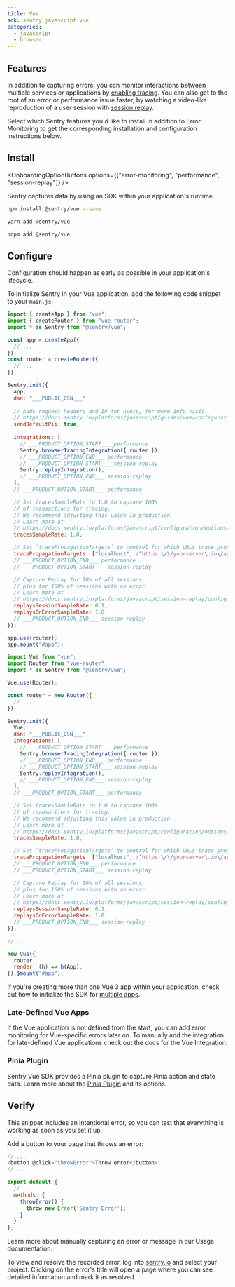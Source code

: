 ```yaml
---
title: Vue
sdk: sentry.javascript.vue
categories:
  - javascript
  - browser
---
```


<PlatformContent includePath="getting-started-prerequisites" />

## Features

In addition to capturing errors, you can monitor interactions between multiple services or applications by [enabling tracing](/concepts/key-terms/tracing/). You can also get to the root of an error or performance issue faster, by watching a video-like reproduction of a user session with [session replay](/product/explore/session-replay/web/getting-started/).

Select which Sentry features you'd like to install in addition to Error Monitoring to get the corresponding installation and configuration instructions below.

## Install

<OnboardingOptionButtons options={["error-monitoring", "performance", "session-replay"]} />

Sentry captures data by using an SDK within your application's runtime.

```bash {tabTitle:npm}
npm install @sentry/vue --save
```

```bash {tabTitle:yarn}
yarn add @sentry/vue
```

```bash {tabTitle:pnpm}
pnpm add @sentry/vue
```

## Configure

Configuration should happen as early as possible in your application's lifecycle.

To initialize Sentry in your Vue application, add the following code snippet to your `main.js`:

```javascript {tabTitle:Vue 3} {filename:main.js} {3, 12-41}
import { createApp } from "vue";
import { createRouter } from "vue-router";
import * as Sentry from "@sentry/vue";

const app = createApp({
  // ...
});
const router = createRouter({
  // ...
});

Sentry.init({
  app,
  dsn: "___PUBLIC_DSN___",
  
  // Adds request headers and IP for users, for more info visit:
  // https://docs.sentry.io/platforms/javascript/guides/vue/configuration/options/#sendDefaultPii
  sendDefaultPii: true,
  
  integrations: [
    // ___PRODUCT_OPTION_START___ performance
    Sentry.browserTracingIntegration({ router }),
    // ___PRODUCT_OPTION_END___ performance
    // ___PRODUCT_OPTION_START___ session-replay
    Sentry.replayIntegration(),
    // ___PRODUCT_OPTION_END___ session-replay
  ],
  // ___PRODUCT_OPTION_START___ performance

  // Set tracesSampleRate to 1.0 to capture 100%
  // of transactions for tracing.
  // We recommend adjusting this value in production
  // Learn more at
  // https://docs.sentry.io/platforms/javascript/configuration/options/#traces-sample-rate
  tracesSampleRate: 1.0,

  // Set `tracePropagationTargets` to control for which URLs trace propagation should be enabled
  tracePropagationTargets: ["localhost", /^https:\/\/yourserver\.io\/api/],
  // ___PRODUCT_OPTION_END___ performance
  // ___PRODUCT_OPTION_START___ session-replay

  // Capture Replay for 10% of all sessions,
  // plus for 100% of sessions with an error
  // Learn more at
  // https://docs.sentry.io/platforms/javascript/session-replay/configuration/#general-integration-configuration
  replaysSessionSampleRate: 0.1,
  replaysOnErrorSampleRate: 1.0,
  // ___PRODUCT_OPTION_END___ session-replay
});

app.use(router);
app.mount("#app");
```

```javascript {tabTitle:Vue 2} {filename:main.js} {3, 11-35}
import Vue from "vue";
import Router from "vue-router";
import * as Sentry from "@sentry/vue";

Vue.use(Router);

const router = new Router({
  // ...
});

Sentry.init({
  Vue,
  dsn: "___PUBLIC_DSN___",
  integrations: [
    // ___PRODUCT_OPTION_START___ performance
    Sentry.browserTracingIntegration({ router }),
    // ___PRODUCT_OPTION_END___ performance
    // ___PRODUCT_OPTION_START___ session-replay
    Sentry.replayIntegration(),
    // ___PRODUCT_OPTION_END___ session-replay
  ],
  // ___PRODUCT_OPTION_START___ performance

  // Set tracesSampleRate to 1.0 to capture 100%
  // of transactions for tracing.
  // We recommend adjusting this value in production
  // Learn more at
  // https://docs.sentry.io/platforms/javascript/configuration/options/#traces-sample-rate
  tracesSampleRate: 1.0,

  // Set `tracePropagationTargets` to control for which URLs trace propagation should be enabled
  tracePropagationTargets: ["localhost", /^https:\/\/yourserver\.io\/api/],
  // ___PRODUCT_OPTION_END___ performance
  // ___PRODUCT_OPTION_START___ session-replay

  // Capture Replay for 10% of all sessions,
  // plus for 100% of sessions with an error
  // Learn more at
  // https://docs.sentry.io/platforms/javascript/session-replay/configuration/#general-integration-configuration
  replaysSessionSampleRate: 0.1,
  replaysOnErrorSampleRate: 1.0,
  // ___PRODUCT_OPTION_END___ session-replay
});

// ...

new Vue({
  router,
  render: (h) => h(App),
}).$mount("#app");
```

If you're creating more than one Vue 3 app within your application, check out how to initialize the SDK for [multiple apps](./features/multiple-apps).

### Late-Defined Vue Apps

If the Vue application is not defined from the start, you can add error monitoring for Vue-specific errors later on.
To manually add the integration for late-defined Vue applications check out the docs for the <PlatformLink to="/configuration/integrations/vue/">Vue Integration</PlatformLink>.

### Pinia Plugin

Sentry Vue SDK provides a Pinia plugin to capture Pinia action and state data. Learn more about the [Pinia Plugin](./features/pinia) and its options.

<PlatformContent includePath="getting-started-sourcemaps" />

## Verify

This snippet includes an intentional error, so you can test that everything is working as soon as you set it up.

Add a button to your page that throws an error:

```javascript {filename:App.vue}
// ...
<button @click="throwError">Throw error</button>
// ...

export default {
  // ...
  methods: {
    throwError() {
      throw new Error('Sentry Error');
    }
  }
};
```

<Alert>

Learn more about manually capturing an error or message in our <PlatformLink to="/usage/">Usage documentation</PlatformLink>.

</Alert>

To view and resolve the recorded error, log into [sentry.io](https://sentry.io) and select your project. Clicking on the error's title will open a page where you can see detailed information and mark it as resolved.
